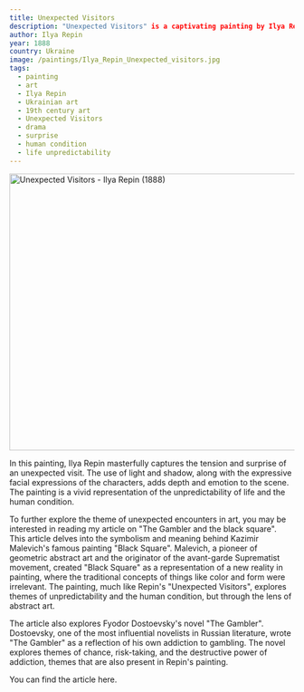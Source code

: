 ```yaml
---
title: Unexpected Visitors
description: "Unexpected Visitors" is a captivating painting by Ilya Repin, a renowned Ukrainian artist. The painting, set in a rural Ukrainian home, depicts the dramatic encounter between the inhabitants and their unexpected guests. Repin's masterful use of light and shadow, coupled with the expressive facial expressions of the characters, creates a scene filled with tension and surprise. The painting is a profound exploration of the human condition, highlighting themes of surprise, tension, and the unpredictability of life. It serves as a powerful visual metaphor for the unexpected turns that life can take, making it a significant work in the realm of 19th-century art.
author: Ilya Repin
year: 1888
country: Ukraine
image: /paintings/Ilya_Repin_Unexpected_visitors.jpg
tags:
  - painting
  - art
  - Ilya Repin
  - Ukrainian art
  - 19th century art
  - Unexpected Visitors
  - drama
  - surprise
  - human condition
  - life unpredictability
---
```


<Image className="w-full" width="1080" height="489" src="/paintings/Ilya_Repin_Unexpected_visitors.jpg"
       alt="Unexpected Visitors - Ilya Repin (1888)"
       caption="Unexpected Visitors - Ilya Repin (1888)"/>

In this painting, Ilya Repin masterfully captures the tension and surprise of an unexpected visit. The use of light and shadow, along with the expressive facial expressions of the characters, adds depth and emotion to the scene. The painting is a vivid representation of the unpredictability of life and the human condition.

To further explore the theme of unexpected encounters in art, you may be interested in reading my article on "The Gambler and the black square". This article delves into the symbolism and meaning behind Kazimir Malevich's famous painting "Black Square". Malevich, a pioneer of geometric abstract art and the originator of the avant-garde Suprematist movement, created "Black Square" as a representation of a new reality in painting, where the traditional concepts of things like color and form were irrelevant. The painting, much like Repin's "Unexpected Visitors", explores themes of unpredictability and the human condition, but through the lens of abstract art.

The article also explores Fyodor Dostoevsky's novel "The Gambler". Dostoevsky, one of the most influential novelists in Russian literature, wrote "The Gambler" as a reflection of his own addiction to gambling. The novel explores themes of chance, risk-taking, and the destructive power of addiction, themes that are also present in Repin's painting.

You can find the article <Link href="/posts/the-gambler-and-the-black-square">here</Link>.
